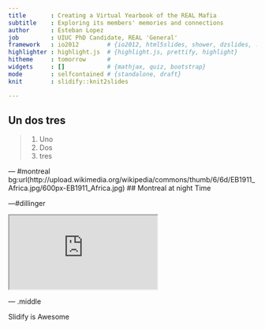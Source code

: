 ```yaml
---
title       : Creating a Virtual Yearbook of the REAL Mafia
subtitle    : Exploring its members' memories and connections
author      : Esteban Lopez
job         : UIUC PhD Candidate, REAL 'General'
framework   : io2012        # {io2012, html5slides, shower, dzslides, ...}
highlighter : highlight.js  # {highlight.js, prettify, highlight}
hitheme     : tomorrow      # 
widgets     : []            # {mathjax, quiz, bootstrap}
mode        : selfcontained # {standalone, draft}
knit        : slidify::knit2slides

---
```


## Un dos tres

>1. Uno
>2. Dos
>3. tres

--- #montreal bg:url(http://upload.wikimedia.org/wikipedia/commons/thumb/6/6d/EB1911_Africa.jpg/600px-EB1911_Africa.jpg)
## Montreal at night Time

---#dillinger

<iframe src="http://www.real.illinois.edu/networksVis/REALAcademicNet2/network/index.html#" heingt='600px'></iframe>

--- .middle

Slidify is Awesome